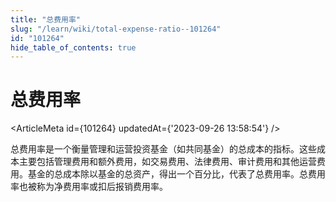 ```yaml
---
title: "总费用率"
slug: "/learn/wiki/total-expense-ratio--101264"
id: "101264"
hide_table_of_contents: true
---
```



# 总费用率

<ArticleMeta id={101264} updatedAt={'2023-09-26 13:58:54'} />
<div className='border-solid border-b border-t-0 my-4 border-[var(--ifm-color-gray-300)]' />

总费用率是一个衡量管理和运营投资基金（如共同基金）的总成本的指标。这些成本主要包括管理费用和额外费用，如交易费用、法律费用、审计费用和其他运营费用。基金的总成本除以基金的总资产，得出一个百分比，代表了总费用率。总费用率也被称为净费用率或扣后报销费用率。
